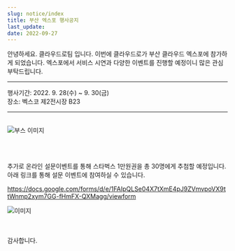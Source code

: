 ```yaml
---
slug: notice/index
title: 부산 엑스포 행사공지
last_update:
date: 2022-09-27
---
```



안녕하세요. 클라우드로팀 입니다.
이번에 클라우드로가 부산 클라우드 엑스포에 참가하게 되었습니다.
엑스포에서 서비스 시연과 다양한 이벤트를 진행할 예정이니 많은 관심 부탁드립니다. 

<hr />
행사기간: 2022. 9. 28(수) ~ 9. 30(금)
<br/> 장소: 벡스코 제2전시장 B23
<hr />

<br/>

<div className={styles.imgWrap}>
    <img src={ booth } alt="부스 이미지" />
</div>



<br/><br/>

추가로 온라인 설문이벤트를 통해 <highlight color="#0B7D5E">스타벅스 1만원권</highlight>을 총 30명에게 추첨할 예정입니다. 
아래 링크를 통해 설문 이벤트에 참여하실 수 있습니다.

https://docs.google.com/forms/d/e/1FAIpQLSe04X7tXmE4pJ9ZVmvpoVX9ttWnmp2xym7GG-fHmFX-QXMagg/viewform


<div className={styles.imgWrap}>
    <img src={ banner } alt="이미지" />
</div>

<br/><br/>
감사합니다.
